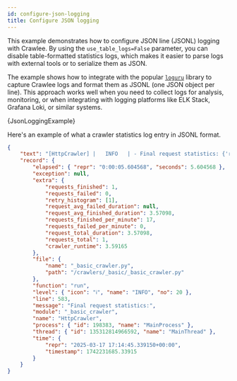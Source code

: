 ```yaml
---
id: configure-json-logging
title: Сonfigure JSON logging
---
```




This example demonstrates how to configure JSON line (JSONL) logging with Crawlee. By using the `use_table_logs=False` parameter, you can disable table-formatted statistics logs, which makes it easier to parse logs with external tools or to serialize them as JSON.

The example shows how to integrate with the popular [`loguru`](https://github.com/delgan/loguru) library to capture Crawlee logs and format them as JSONL (one JSON object per line). This approach works well when you need to collect logs for analysis, monitoring, or when integrating with logging platforms like ELK Stack, Grafana Loki, or similar systems.

<CodeBlock className="language-python">
    {JsonLoggingExample}
</CodeBlock>

Here's an example of what a crawler statistics log entry in JSONL format.

```json
{
    "text": "[HttpCrawler] |   INFO   | - Final request statistics: {'requests_finished': 1, 'requests_failed': 0, 'retry_histogram': [1], 'request_avg_failed_duration': None, 'request_avg_finished_duration': 3.57098, 'requests_finished_per_minute': 17, 'requests_failed_per_minute': 0, 'request_total_duration': 3.57098, 'requests_total': 1, 'crawler_runtime': 3.59165}\n",
    "record": {
        "elapsed": { "repr": "0:00:05.604568", "seconds": 5.604568 },
        "exception": null,
        "extra": {
            "requests_finished": 1,
            "requests_failed": 0,
            "retry_histogram": [1],
            "request_avg_failed_duration": null,
            "request_avg_finished_duration": 3.57098,
            "requests_finished_per_minute": 17,
            "requests_failed_per_minute": 0,
            "request_total_duration": 3.57098,
            "requests_total": 1,
            "crawler_runtime": 3.59165
        },
        "file": {
            "name": "_basic_crawler.py",
            "path": "/crawlers/_basic/_basic_crawler.py"
        },
        "function": "run",
        "level": { "icon": "ℹ️", "name": "INFO", "no": 20 },
        "line": 583,
        "message": "Final request statistics:",
        "module": "_basic_crawler",
        "name": "HttpCrawler",
        "process": { "id": 198383, "name": "MainProcess" },
        "thread": { "id": 135312814966592, "name": "MainThread" },
        "time": {
            "repr": "2025-03-17 17:14:45.339150+00:00",
            "timestamp": 1742231685.33915
        }
    }
}
```
